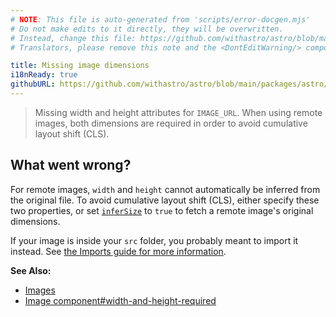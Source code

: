 ```yaml
---
# NOTE: This file is auto-generated from 'scripts/error-docgen.mjs'
# Do not make edits to it directly, they will be overwritten.
# Instead, change this file: https://github.com/withastro/astro/blob/main/packages/astro/src/core/errors/errors-data.ts
# Translators, please remove this note and the <DontEditWarning/> component.

title: Missing image dimensions
i18nReady: true
githubURL: https://github.com/withastro/astro/blob/main/packages/astro/src/core/errors/errors-data.ts
---
```


<DontEditWarning />


> Missing width and height attributes for `IMAGE_URL`. When using remote images, both dimensions are required in order to avoid cumulative layout shift (CLS).

## What went wrong?
For remote images, `width` and `height` cannot automatically be inferred from the original file. To avoid cumulative layout shift (CLS), either specify these two properties, or set [`inferSize`](/en/reference/modules/astro-assets/#infersize) to `true` to fetch a remote image's original dimensions.

If your image is inside your `src` folder, you probably meant to import it instead. See [the Imports guide for more information](/en/guides/imports/#other-assets).

**See Also:**
-  [Images](/en/guides/images/)
-  [Image component#width-and-height-required](/en/reference/modules/astro-assets/#width-and-height-required-for-images-in-public)



